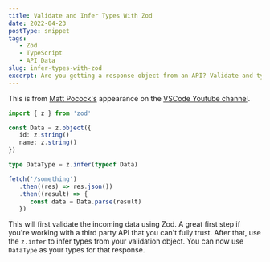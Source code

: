 ```yaml
---
title: Validate and Infer Types With Zod
date: 2022-04-23
postType: snippet
tags:
   - Zod
   - TypeScript
   - API Data
slug: infer-types-with-zod
excerpt: Are you getting a response object from an API? Validate and type it with Zod.
---
```


This is from [Matt Pocock's](https://www.youtube.com/watch?v=hBk4nV7q6-w) appearance on the [VSCode Youtube channel](https://www.youtube.com/channel/UCs5Y5_7XK8HLDX0SLNwkd3w).

```TypeScript
import { z } from 'zod'

const Data = z.object({
   id: z.string()
   name: z.string()
})

type DataType = z.infer(typeof Data)

fetch('/something')
   .then((res) => res.json())
   .then((result) => {
      const data = Data.parse(result)
   })
```

This will first validate the incoming data using Zod. A great first step if you're working with a third party API that you can't fully trust. After that, use the `z.infer` to infer types from your validation object. You can now use `DataType` as your types for that response.
